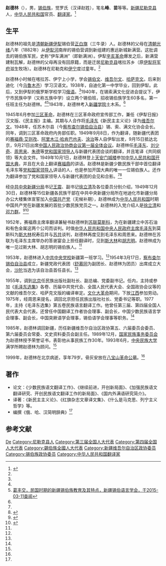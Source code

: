 {{Otheruses|赵德林}}

'''赵德林'''（{{bd|1921年||1999年|}}），男，[[锡伯族|锡伯族]]，觉罗氏（汉译赵姓），笔名'''峰'''、'''苗'''等等。[[新疆|新疆]][[尼勒克县|尼勒克县]]人，[[中华人民共和国|中华人民共和国]]官员、[[翻译家|翻译家]]。<ref name=zhunniao>{{Cite web |url=http://www.zhunniao.com/article/qyehqbmatzig.html |title=给毛主席当过翻译的锡伯人——赵德林，准鸟网，2015-01-25 |access-date=2015-03-11 |archive-date=2015-04-02 |archive-url=https://web.archive.org/web/20150402122719/http://www.zhunniao.com/article/qyehqbmatzig.html |dead-url=no }}</ref>

== 生平 ==
赵德林的祖先是[[清朝|清朝]][[新疆|新疆]][[伊犁|伊犁]]锡伯营[[正白旗|正白旗]]（三牛录）人。赵德林的父母在[[清朝|清朝]][[光绪|光绪]]八年（1882年）从[[伊犁河|伊犁河]]南岸的锡伯营调到新组建的惠远新城新满营。这批调去的锡伯族军民，史称“伊车满洲”（即新满洲）。伊犁[[辛亥革命|辛亥革命]]爆发之后，新满营建制瓦解，赵德林的父母再没有回原籍，而是迁居[[尼勒克县|尼勒克县]]喀拉苏乡（原[[伊犁将军|伊犁将军府]]滋生牧场）。赵德林在尼勒克和[[伊宁|伊宁]]度过童年。<ref name=zhunniao/>

赵德林小时候在喀拉苏、伊宁上小学，学会[[锡伯文|锡伯文]]、[[维吾尔文|维吾尔文]]、[[哈萨克文|哈萨克文]]。后来到迪化（今[[乌鲁木齐|乌鲁木齐]]）学习汉语文。1938年，自迪化第一中学毕业，回到伊犁。此后，又到伊犁的俄罗斯学校学习[[俄语|俄语]]。<ref name=zhunniao/>1940年，在锡索满文化促进会提议下，伊宁市民族中学（又称五族中学）设立两个锡伯班，招收锡伯族学生60多名，第一任班主任为赵德林。<ref name=zhunniao/><ref>[http://www.xjsibe.com/lswhztyjk_content.asp?id=258 葛丰交，民国时期的新疆锡伯族教育及其特点，新疆锡伯语言学会，于2015-03-11查阅]{{Dead link|date=2018年7月 |bot=InternetArchiveBot |fix-attempted=yes }}</ref>1943年，赵德林考入[[新疆大学|新疆学院]]土木系。<ref name=zhunniao/>

1945年6月参加[[三区革命|三区革命]]，赵德林在三区革命政府宣传部工作，兼任《伊犁日报》汉文版、《民主报》主编。其期与人合作将[[毛泽东|毛泽东]]《新民主主义论》译为[[维吾尔文|维吾尔文]]。1948年，任苏木尔县（今[[察布查尔锡伯自治县|察布查尔锡伯自治县]]）锡、索、满文化协会会长。同年，调到三区革命政府内务部任职。1949年9月8日，作为翻译，随新疆代表团的[[赛福鼎·艾则孜|赛福鼎·艾则孜]]、[[阿里木江·哈肯巴也夫|阿里木江·哈肯巴也夫]]、[[涂治|涂治]]等人自伊犁出发，9月15日抵达北京，9月21日出席[[中国人民政治协商会议第一届全体会议|中国人民政治协商会议第一届全体会议]]。赵德林任[[毛泽东|毛泽东]]、[[刘少奇|刘少奇]]、[[周恩来|周恩来]]、[[朱德|朱德]]等[[党和国家领导人|党和国家领导人]]与新疆代表团会谈的翻译，并且笔译《共同纲领》等大会文件。1949年10月1日，赵德林登上[[天安门城楼|天安门城楼]]参加[[中华人民共和国开国大典|中华人民共和国开国大典]]，并且在大会上翻译[[赛福鼎|赛福鼎]]的讲话。赵德林是新疆少数民族干部中首位翻译毛泽东等[[党和国家领导人|党和国家领导人]]讲话的人，也是参加开国大典的唯一一位锡伯族人。还作为翻译参加了党和国家领导人与新疆代表团的会见和合影。<ref name=zhunniao/><ref name=xlx>{{Cite web |url=http://www.xjsibe.com/xblscl_content.asp?id=612 |title=那启明 搜集整理，心连心 手足情——新疆--东北锡伯族交往纪实，新疆锡伯语言学会，于2015-03-11查阅 |access-date=2015-03-11 |archive-url=https://web.archive.org/web/20130207122449/http://www.xjsibe.com/xblscl_content.asp?id=612 |archive-date=2013-02-07 |dead-url=yes }}</ref>

经[[中共中央新疆分局|中共中央新疆分局]]书记[[王震|王震]]、副书记[[徐立清|徐立清]]及各位委员分别介绍，1949年12月30日，赵德林等15位新疆各民族干部在中共中央新疆分局所在地迪化市新疆分局办公大楼集体宣誓加入[[中国共产党|中国共产党]]（无候补期），赵德林成为[[中华人民共和国|中华人民共和国]]时期中国共产党在新疆发展的首批少数民族党员之一。赵德林的入党介绍人是[[徐立清|徐立清]]和[[邓力群|邓力群]]。<ref>{{Cite web |url=http://www.hybsl.cn/zt/smnhy/ssssss1/2014-03-28/45521.html |title=胡德平，张治中先生谈新疆，胡耀邦史料信息网，2014-03-28 |access-date=2015-03-11 |archive-date=2015-09-24 |archive-url=https://web.archive.org/web/20150924032029/http://www.hybsl.cn/zt/smnhy/ssssss1/2014-03-28/45521.html |dead-url=no }}</ref><ref name=tsw>{{Cite web |url=http://news.ts.cn/content/2014-01/10/content_9182217.htm |title=人民公仆 行为典范，天山网，2014-01-10 |access-date=2015-03-11 |archive-date=2016-03-04 |archive-url=https://web.archive.org/web/20160304095223/http://news.ts.cn/content/2014-01/10/content_9182217.htm |dead-url=yes }}</ref>

1952年，赛福鼎主席率翻译兼秘书赵德林到[[苏联|苏联]][[莫斯科|莫斯科]]，为在新疆建立中苏石油和有色金属这两个公司而谈判。时值[[中华人民共和国中央人民政府主席|中华人民共和国中央人民政府主席]][[毛泽东|毛泽东]]到莫斯科为[[斯大林|斯大林]]祝寿后并与[[苏共|苏共]]谈判，赵德林再度见到毛泽东和周恩来。赵德林在苏联为毛泽东主席举办的答谢宴会上担任翻译时，见到[[斯大林|斯大林]]和[[胡志明|胡志明]]。赵德林成为唯一见过斯大林、胡志明的锡伯族人。<ref name=zhunniao/>

1953年，赵德林进入[[中共中央党校|中共中央党校]]新疆第一班学习。<ref name=zhunniao/>1954年3月17日，[[察布查尔锡伯自治县|察布查尔锡伯自治县]]成立，新疆党政代表团（[[舒慕同|舒慕同]]为副团长、赵德林为团员）出席成立大会，[[沙陀_(锡伯族)|沙陀]]当选为该自治县首任县长。<ref name=xlx/>

1955年，调到[[北京|北京]]任民族出版社副社长、副总编、党委副书记。任内，主持或参加《[[毛泽东选集|毛泽东选集]]》各卷、历届中共党代会、全国人民代表大会、全国政协会议等的文献的维吾尔文、哈萨克文版的编译审定。[[文化大革命|文化大革命]]期间，下放[[江西|江西]]参加劳动。1975年，经周恩来提名，调回北京担任民族出版社社长、党委书记等职。1977年，主持《毛泽东选集》第五卷民族语言翻译工作。他曾任第三届、第四届全国人民代表大会代表。还曾任中国翻译工作者协会理事、副会长，中国少数民族语言学会理事、副会长，中国突厥语学会理事，锡伯语学会理事等职务。<ref name=zhunniao/>

1985年，赵德林调回新疆，历任新疆维吾尔自治区政协第五、六届委员会委员、第六届委员会常委、文史资料委员会副主任。1989年12月，[[国家民族事务委员会|国家民族事务委员会]]为赵德林授予荣誉证书，表彰他从事民族工作30年。1993年6月，[[中央民族大学|中央民族大学]]满学所聘赵德林为顾问。<ref name=zhunniao/>

1999年，赵德林在北京病逝，享年79岁。骨灰安放在[[八宝山革命公墓|八宝山革命公墓]]。<ref name=zhunniao/>

== 著作 ==
* 论文：《少数民族语文翻译工作》、《继续前进，开创新局面》、《加强民族语文翻译研究、开创民族语文翻译工作的新局面》、《国内外满语研究简介》。
* 译著：《新民主主义论》、《红旗杂志文章译文集》、《什么是马克思、列宁主义哲学》等。
* 编撰《俄、哈、汉简明辞典》<ref name=zhunniao/>

== 参考文献 ==
{{reflist}}

{{Normdaten}}
{{DEFAULTSORT:Zhao Delin}}
[[Category:赵姓|De]]
[[Category:尼勒克县人|Category:尼勒克县人]]
[[Category:第三届全国人大代表|Category:第三届全国人大代表]]
[[Category:第四届全国人大代表|Category:第四届全国人大代表]]
[[Category:錫伯族全國人大代表|Category:錫伯族全國人大代表]]
[[Category:新疆维吾尔自治区政协委员|Category:新疆维吾尔自治区政协委员]]
[[Category:锡伯族政协委员|Category:锡伯族政协委员]]
[[Category:中华人民共和国翻译家|Category:中华人民共和国翻译家]]